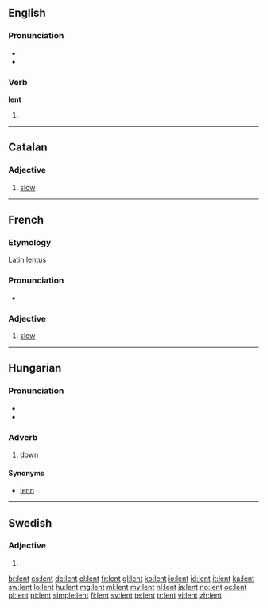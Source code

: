 {{also|Lent}}
==English==

===Pronunciation===
* {{IPA|/lɛnt/}}
* {{rhymes|ɛnt}}

===Verb===
'''lent'''

# {{past of|[[lend]]}}

----

==Catalan==

===Adjective===
{{ca-adj}}

# [[slow]]

----
==French==

===Etymology===
Latin [[lentus]]

===Pronunciation===
* {{audio|Fr-lent.ogg|audio}}

===Adjective===
{{fr-adj}}

# [[slow]]

----

==Hungarian==

===Pronunciation===
* {{IPA|/ˈlɛnt/|lang=hu}}
* {{hyphenation|lent}}

===Adverb===
{{infl|hu|adverb}}

# [[down]]

====Synonyms====
* [[lenn]]

----

==Swedish==

===Adjective===
{{infl|sv|adjective form}}

# {{sv-adj-form-abs-indef-n|len}}

[[br:lent]]
[[cs:lent]]
[[de:lent]]
[[el:lent]]
[[fr:lent]]
[[gl:lent]]
[[ko:lent]]
[[io:lent]]
[[id:lent]]
[[it:lent]]
[[ka:lent]]
[[sw:lent]]
[[lo:lent]]
[[hu:lent]]
[[mg:lent]]
[[ml:lent]]
[[my:lent]]
[[nl:lent]]
[[ja:lent]]
[[no:lent]]
[[oc:lent]]
[[pl:lent]]
[[pt:lent]]
[[simple:lent]]
[[fi:lent]]
[[sv:lent]]
[[te:lent]]
[[tr:lent]]
[[vi:lent]]
[[zh:lent]]